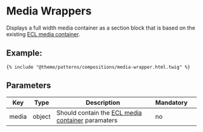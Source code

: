 # Media Wrappers

Displays a full width media container as a section block that is based on the existing [ECL media container](https://ecl-twig-php.netlify.app/ec/?path=/story/components-media-container).

## Example:

```
{% include "@theme/patterns/compositions/media-wrapper.html.twig" %}
```

## Parameters

| Key   | Type   | Description                                                                                                                      | Mandatory |     |
| ----- | ------ | -------------------------------------------------------------------------------------------------------------------------------- | --------- | --- |
| media | object | Should contain the [ECL media container](https://ecl-twig-php.netlify.app/ec/?path=/story/components-media-container) paramaters | no        |     |
